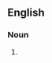 {{also|cell-walls}}

==English==

===Noun===
{{head|en|noun plural form|head=[[cell]] [[wall]]s}}

# {{plural of|cell wall|lang=en}}